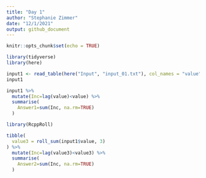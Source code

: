 ```yaml
---
title: "Day 1"
author: "Stephanie Zimmer"
date: "12/1/2021"
output: github_document
---
```


```r
knitr::opts_chunk$set(echo = TRUE)
```

```r
library(tidyverse)
library(here)
```

```r
input1 <- read_table(here("Input", "input_01.txt"), col_names = "value")
input1
```

```r
input1 %>%
  mutate(Inc=lag(value)<value) %>%
  summarise(
    Answer1=sum(Inc, na.rm=TRUE)
  )
```

```r
library(RcppRoll)

tibble(
  value3 = roll_sum(input1$value, 3)  
) %>%
  mutate(Inc=lag(value3)<value3) %>%
  summarise(
    Answer2=sum(Inc, na.rm=TRUE)
  )



```


